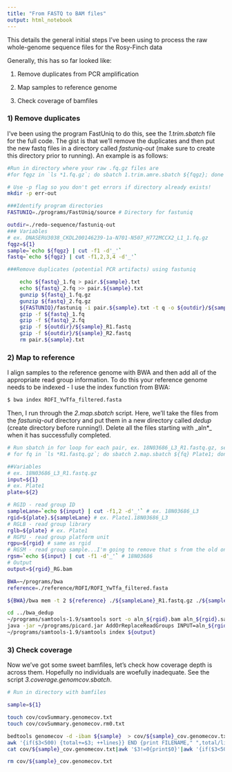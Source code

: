 ```yaml
---
title: "From FASTQ to BAM files"
output: html_notebook
---
```



This details the general initial steps I've been using to process the raw whole-genome sequence files for the Rosy-Finch data  

Generally, this has so far looked like:

1) Remove duplicates from PCR amplification

2) Map samples to reference genome

3) Check coverage of bamfiles


### 1) Remove duplicates

I've been using the program FastUniq to do this, see the _1.trim.sbatch_ file for the full code.  The gist is that we'll remove the duplicates and then put the new fastq files in a directory called _fastuniq-out_ (make sure to create this directory prior to running).  An example is as follows:

```sh
#Run in directory where your raw .fq.gz files are
#for fqgz in `ls *1.fq.gz`; do sbatch 1.trim.amre.sbatch ${fqgz}; done

# Use -p flag so you don't get errors if directory already exists!
mkdir -p err-out

###Identify program directories
FASTUNIQ=./programs/FastUniq/source # Directory for fastuniq

outdir=./redo-sequence/fastuniq-out
### Variables
# ex. DNASERU3038_CKDL200146239-1a-N701-N507_H772MCCX2_L1_1.fq.gz
fqgz=${1}
sample=`echo ${fqgz} | cut -f1 -d'_'`
fastq=`echo ${fqgz} | cut -f1,2,3,4 -d'_'`

###Remove duplicates (potential PCR artifacts) using fastuniq

	echo ${fastq}_1.fq > pair.${sample}.txt
	echo ${fastq}_2.fq >> pair.${sample}.txt
	gunzip ${fastq}_1.fq.gz
	gunzip ${fastq}_2.fq.gz
	${FASTUNIQ}/fastuniq -i pair.${sample}.txt -t q -o ${outdir}/${sample}_R1.fastq -p ${outdir}/${sample}_R2.fastq
	gzip -f ${fastq}_1.fq
	gzip -f ${fastq}_2.fq
	gzip -f ${outdir}/${sample}_R1.fastq
	gzip -f ${outdir}/${sample}_R2.fastq
	rm pair.${sample}.txt
```

### 2) Map to reference

I align samples to the reference genome with BWA and then add all of the appropriate read group information.  To do this your reference genome needs to be indexed - I use the index function from BWA:

```sh
$ bwa index ROFI_YwTfa_filtered.fasta
```

Then, I run through the _2.map.sbatch_ script. Here, we'll take the files from the _fastuniq-out_ directory and put them in a new directory called _dedup_ (create directory before running!). Delete all the files starting with _aln*_ when it has successfully completed.

```sh
# Run sbatch in for loop for each pair, ex. 18N03686_L3_R1.fastq.gz, set the plate as needed
# for fq in `ls *R1.fastq.gz`; do sbatch 2.map.sbatch ${fq} Plate1; done

##Variables
# ex. 18N03686_L3_R1.fastq.gz
input=${1}
# ex. Plate1
plate=${2}

# RGID - read group ID
sampleLane=`echo ${input} | cut -f1,2 -d'_'` # ex. 18N03686_L3
rgid=${plate}.${sampleLane} # ex. Plate1.18N03686_L3
# RGLB - read group library
rglb=${plate} # ex. Plate1
# RGPU - read group platform unit
rgpu=${rgid} # same as rgid
# RGSM - read group sample...I'm going to remove that s from the old one
rgsm=`echo ${input} | cut -f1 -d'_'` # 18N03686
# Output
output=${rgid}_RG.bam

BWA=~/programs/bwa
reference=./reference/ROFI/ROFI_YwTfa_filtered.fasta

${BWA}/bwa mem -t 2 ${reference} ./${sampleLane}_R1.fastq.gz ./${sampleLane}_R2.fastq.gz > ../bwa_dedup/aln_${rgid}.sam

cd ../bwa_dedup
~/programs/samtools-1.9/samtools sort -o aln_${rgid}.bam aln_${rgid}.sam
java -jar ~/programs/picard.jar AddOrReplaceReadGroups INPUT=aln_${rgid}.bam RGID=${rgid} RGLB=${rglb} RGPL=illumina RGPU=${rgpu} RGSM=${rgsm} OUTPUT=${output} VALIDATION_STRINGENCY=SILENT
~/programs/samtools-1.9/samtools index ${output}
```

### 3) Check coverage

Now we've got some sweet bamfiles, let's check how coverage depth is across them.  Hopefully no individuals are woefully inadequate. See the script _3.coverage.genomcov.sbatch_.

```sh
# Run in directory with bamfiles

sample=${1}

touch cov/covSummary.genomecov.txt
touch cov/covSummary.genomecov.rm0.txt

bedtools genomecov -d -ibam ${sample}  > cov/${sample}_cov.genomecov.txt
awk '{if($3<500) {total+=$3; ++lines}} END {print FILENAME," ",total/lines}' cov/${sample}_cov.genomecov.txt >> cov/covSummary.genomecov.txt
cat cov/${sample}_cov.genomecov.txt|awk '$3!=0{print$0}'|awk '{if($3<500) {total+=$3; ++lines}} END {print FILENAME," ",total/lines}' cov/${sample}_cov.genomecov.txt >> cov/covSummary.genomecov.rm0.txt

rm cov/${sample}_cov.genomecov.txt
```

